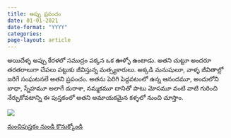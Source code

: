 ```yaml
---
title: అప్పు ప్రపంచం 
date: 01-01-2021
date-format: "YYYY"
categories: 
page-layout: article
---
```

అయిదేళ్ళ అప్పు కేరళలో సముద్రం పక్కన ఒక ఊళ్ళో ఉంటాడు. అతని చుట్టూ అందరూ తరతరాలుగా చేపలు పట్టుకు జీవిస్తున్న మత్స్యకారులు. అక్కడి మనుషులూ, వాళ్ళ జీవితాల్లో జరిగే సంఘటనలే అతని ప్రపంచం. అతను పెరిగి పెద్దవటంలో ఉన్న ఆనందమూ, అందులోని బాధా, స్నేహమూ అలాగే దురాశా, నమ్మకమూ దానితో పాటు మోసమూ వంటి వాటి గురించి నేర్చుకోవటాన్ని ఈ పుస్తకంలో అతని అమాయకమైన కళ్ళలో నుంచి చూస్తాం. 

![](Appu-Prapancham-Cover.jpg){fig-align="center"}


[మంచిపుస్తకం నుండి కొనుక్కోండి](https://manchipustakam.in/product/%e0%b0%85%e0%b0%aa%e0%b1%8d%e0%b0%aa%e0%b1%81-%e0%b0%aa%e0%b1%8d%e0%b0%b0%e0%b0%aa%e0%b0%82%e0%b0%9a%e0%b0%82/){.btn .btn-primary .btn-lg}

